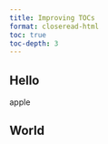 ```yaml
---
title: Improving TOCs
format: closeread-html
toc: true
toc-depth: 3
---
```


## Hello

:::{.cr-section}

apple

## World

:::